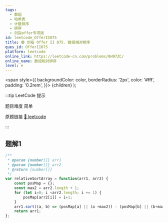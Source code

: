 ```yaml
---
tags:
  - 数组
  - 哈希表
  - 计数排序
  - 排序
  - 剑指offer专项版
id: leetcode_OfferII075
title: 🟢 剑指 Offer II 075. 数组相对排序
ques_id: OfferII075
platform: leetcode
online_link: https://leetcode-cn.com/problems/0H97ZC/
online_name: 数组相对排序
level: e
---
```


  <span
    style={{
      backgroundColor: color,
      borderRadius: '2px',
      color: '#fff',
      padding: '0.2rem',
    }}>
    {children}
  </span>
);

:::tip LeetCode 提示

题目难度 <Highlight color="#00b8a3">简单</Highlight>

原题链接 [🔗 leetcode](https://leetcode-cn.com/problems/0H97ZC/)

:::

## 题解1

```js
/**
 * @param {number[]} arr1
 * @param {number[]} arr2
 * @return {number[]}
 */
var relativeSortArray = function(arr1, arr2) {
    const posMap = {};
    const max2 = arr2.length + 1;
    for (let i=0; i <arr2.length; i += 1) {
        posMap[arr2[i]] = i+1;
    }
    arr1.sort((a, b) => (posMap[a] || (a +max2)) - (posMap[b] || (b+max2)));
    return arr1;
};
```
